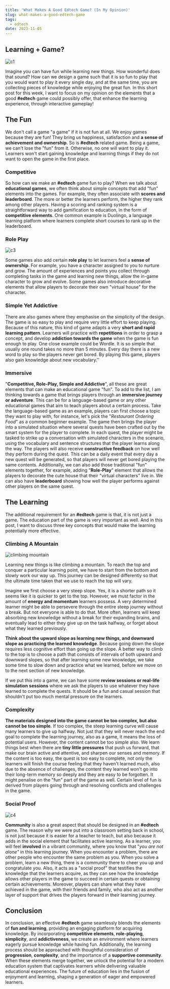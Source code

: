 ```yaml
---
title: 'What Makes A Good Edtech Game? (In My Opinion)'
slug: what-makes-a-good-edtech-game
tags:
  - edtech
date: 2023-11-05
---
```


## Learning + Game?

![c1](https://github.com/xmliszt/resources/blob/main/blogs/2023-11-05/2.jpg?raw=true)

Imagine you can have fun while learning new things. How wonderful does that sound? How can we design a game such that it is so fun to play that you would want to play it every single day, and at the same time, you are collecting pieces of knowledge while enjoying the great fun. In this short post for this week, I want to focus on my opinion on the elements that a good **#edtech** game could possibly offer, that enhance the learning experience, through interactive gameplay!

## The Fun

We don't call a game "a game" if it is not fun at all. We enjoy games because they are fun! They bring us happiness, satisfaction and **a sense of achievement and ownership**. So is **#edtech** related game. Being a game, we can't lose the "fun" from it. Otherwise, no one will want to play it. Learners won't start gaining knowledge and learning things if they do not want to open the game in the first place.

### Competitive

So how can we make an **#edtech** game fun to play? When we talk about **educational games**, we often think about simple concepts that add "fun" elements into the games. For example, they often associate with **scores and leaderboard**. The more or better the learners perform, the higher they rank among other players. Having a scoring and ranking system is a straightforward way to add gamification to education, in the form of **competitive elements**. One common example is Duolingo, a language learning platform where learners complete short courses to rank up in the leaderboard.

### Role Play

![c3](https://github.com/xmliszt/resources/blob/main/blogs/2023-11-05/3.jpg?raw=true)

Some games also add certain **role play** to let learners feel a **sense of ownership**. For example, you have a character assigned to you to nurture and grow. The amount of experiences and points you collect through completing tasks in the game and learning new things, allow the in-game character to grow and evolve. Some games also introduce decorative elements that allow players to decorate their own "virtual house" for the character.

### Simple Yet Addictive

There are also games where they emphasise on the simplicity of the design. The game is so easy to play and require very little effort to keep playing. Because of this nature, this kind of game adapts a very **short and rapid learning pattern**. Learners will practice with **repetitions** in order to grasp a concept, and develop **addiction towards the game** when the game is fun enough to play. One close example could be Wordle. It is so simple that usually one round takes no more than 5 minutes. Every day there is a new word to play so the players never get bored. By playing this game, players also gain knowledge about new vocabulary.''

### Immersive

"**Competitive, Role-Play, Simple and Addictive**", all these are great elements that can make an educational game "fun". To add to the list, I am thinking towards a game that brings players through an **immersive journey or adventure**. This can be for a language-based game or any other educational games that aim to teach players about a certain process. Take the language-based game as an example, players can first choose a topic they want to play with, for instance, let's pick the "_Restaurant Ordering Food_" as a common beginner example. The game then brings the player into a simulated situation where several quests have been crafted out by the smart system for the player to complete. In each quest, the player might be tasked to strike up a conversation with simulated characters in the scenario, using the vocabulary and sentence structures that the player learns along the way. The players will also receive **constructive feedback** on how well they perform during the quest. This can be a daily event that every day a new quest will be generated, so that players will never get bored playing the same contents. Additionally, we can also add those traditional "fun" elements together, for example, adding "**Role-Play**" element that allows the players to decorate the cute house that their "virtual characters" live in. We can also have **leaderboard** showing how well the player performs against other players on the same quest.

## The Learning

The additional requirement for an **#edtech** game is that, it is not just a game. The education part of the game is very important as well. And in this post, I want to discuss three key concepts that would make the learning potentially more effective.

### Climbing A Mountain

![climbing mountain](https://github.com/xmliszt/resources/blob/main/blogs/2023-11-05/1.jpeg?raw=true)

Learning new things is like climbing a mountain. To reach the top and conquer a particular learning point, we have to start from the bottom and slowly work our way up. This journey can be designed differently so that the ultimate time taken that we use to reach the top will vary.

Imagine we first choose a very steep slope. Yes, it is a shorter path so it seems like it is quicker to get to the top. However, we must factor in the amount of **energy and momentum** learners possess. A very determined learner might be able to persevere through the entire steep journey without a break. But not everyone is able to do that. More often, learners will keep absorbing new knowledge without a break for their expanding brains, and eventually lead to either they give up on the task halfway, or forget about what they learned previously.

**Think about the upward slope as learning new things, and downward slope as practicing the learned knowledge**. Because going down the slope requires less cognitive effort than going up the slope. A better way to climb to the top is to choose a path that consists of intervals of both upward and downward slopes, so that after learning some new knowledge, we take some time to slow down and practice what we learned, before we move on to the next section of new knowledge.

If we put this into a game, we can have some **review sessions or real-life simulation sessions** where we ask the players to use whatever they have learned to complete the quests. It should be a fun and casual session that shouldn't put too much mental pressure on the learners.

### Complexity

**The materials designed into the game cannot be too complex, but also cannot be too simple**. If too complex, the steep learning curve will cause many learners to give up halfway. Not just that they will never reach the end goal to complete the learning journey, also as a game, it means the loss of potential users. However, the content cannot be too simple also. We learn things best when there are **tiny little pressures** that push us forward, that make our brain active and attentive, and sharpen our senses and memory. If the content is too easy, the quest is too easy to complete, not only the learners will finish the course feeling that they haven't learned much, also due to the absence of challenges, the content they learned won't go into their long-term memory so deeply and they are easy to be forgotten. It might penalise on the "fun" part of the game as well. Certain level of fun is derived from players going through and resolving conflicts and challenges in the game.

### Social Proof

![c4](https://github.com/xmliszt/resources/blob/main/blogs/2023-11-05/4.jpg?raw=true)

**Community** is also a great aspect that should be designed in an **#edtech** game. The reason why we were put into a classroom setting back in school, is not just because it is easier for a teacher to teach, but also because it adds in the social element that facilitates active learning. As a learner, you will feel **involved** in a vibrant community, where you know that "_you are not alone"_ in this learning journey. When you encounter a problem, there are other people who encounter the same problem as you. When you solve a problem, learn a new thing, there is a community there to cheer you up and congratulate you. Also, it acts as a "social proof" that testifies the knowledge that the learners acquire, as they can see how the knowledge allows other players in the game to succeed in certain quests or obtaining certain achievements. Moreover, players can share what they have achieved in the game, with their friends and family, who also act as another layer of support that drives the players forward in their learning journey.

## Conclusion

In conclusion, an effective **#edtech** game seamlessly blends the elements of **fun and learning**, providing an engaging platform for acquiring knowledge. By incorporating **competitive elements**, **role-playing**, **simplicity**, and **addictiveness**, we create an environment where learners eagerly pursue knowledge while having fun. Additionally, the learning process should be approached with thoughtful consideration of **progression**, **complexity**, and the importance of a **supportive community**. When these elements merge together, we unlock the potential for a modern education system that captivates learners while delivering valuable educational experiences. The future of education lies in the fusion of enjoyment and learning, shaping a generation of eager and empowered learners.
